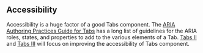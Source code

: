 ## Accessibility

Accessibility is a huge factor of a good Tabs component. The [ARIA Authoring Practices Guide for Tabs](https://www.w3.org/WAI/ARIA/apg/patterns/tabpanel) has a long list of guidelines for the ARIA roles, states, and properties to add to the various elements of a Tab. [Tabs II](/questions/user-interface/tabs-ii) and [Tabs III](/questions/user-interface/tabs-iii) will focus on improving the accessibility of Tabs component.

